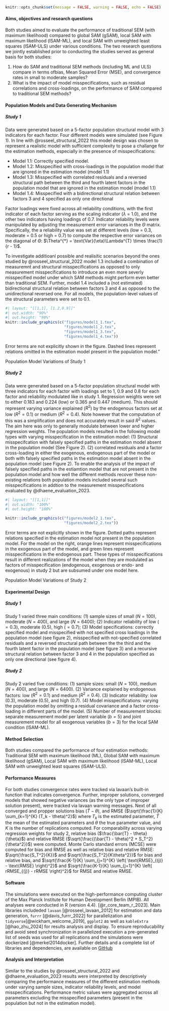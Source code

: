 \setlength{\parindent}{1.27cm}

```r
knitr::opts_chunk$set(message = FALSE, warning = FALSE, echo = FALSE)
```

#### Aims, objectives and research questions

Both studies aimed to evaluate the performance of traditional SEM (with maximum likelihood) compared to global SAM (gSAM), local SAM with maximum likelihood (lSAM-ML), and local SAM with unweighted least squares (lSAM-ULS) under various conditions. The two research questions we jointly established prior to conducting the studies served as general basis for both studies:

1.  How do SAM and traditional SEM methods (including ML and ULS) compare in terms ofbias, Mean Squared Error (MSE), and convergence rates in small to moderate samples?
2.  What is the impact of model misspecifications, such as residual correlations and cross-loadings, on the performance of SAM compared to traditional SEM methods?

#### Population Models and Data Generating Mechanism

##### Study 1

Data were generated based on a 5-factor population structural model with 3 indicators for each factor. Four different models were simulated (see Figure 1). In line with @rosseel_structural_2022 this model design was chosen to represent a realistic model with sufficient complexity to pose a challange for the estimation methods, especially in the presence of misspecifications:

-   Model 1.1: Correctly specified model.
-   Model 1.2: Misspecified with cross-loadings in the population model that are ignored in the estimation model (model 1.1)
-   Model 1.3: Misspecified with correlated residuals and a reversed structural path between the third and fourth latent factors in the population model that are ignored in the estimation model (model 1.1)
-   Model 1.4: Misspecified with a bidirectional structural relation between factors 3 and 4 specified as only one directional

Factor loadings were fixed across all reliability conditions, with the first indicator of each factor serving as the scaling indicator ($\lambda$ = 1.0), and the other two indicators having loadings of 0.7. Indicator reliability levels were manipulated by adjusting the measurement error variances in the $\Theta$ matrix. Specifically, the a reliability value was set at different levels (low = 0.3, moderate = 0.5 or high = 0.7) to compute the respective error variances on the diagonal of $\Theta$: $\Theta^{*} = \text{Var}(\eta)\Lambda^{T} \times \frac{1}{r - 1}$.

To investigate additioanl possible and realisitic scenarios beyond the ones studied by @rosseel_structural_2022 model 1.3 included a combination of measuremnt and structural misspecifications as opposed to only measurement misspecifications to introduce an even more severly misspecified model under which SAM methods might perform even better than traditional SEM. Further, model 1.4 included a (not estimated) bidirectional structural relation between factors 3 and 4 as opposed to the unidirectional reversed one. For all models, the population-level values of the structural parameters were set to 0.1.

::: {#fig-study1-models}
```r
#| layout: "[[1,1], [1.2,0.9]]"
#| out.width: "90%"
#| out.height: "90%"
knitr::include_graphics(c("figures/model1_1.tex", 
                          "figures/model1_2.tex", 
                          "figures/model1_3.tex", 
                          "figures/model1_4.tex"))
```

\raggedright

\textit{Note.} Error terms are not explicitly shown in the figure. Dashed lines represent relations omitted in the estimation model present in the population model."

Population Model Variations of Study 1
:::

##### Study 2

Data were generated based on a 5-factor population structural model with three indicators for each factor with loadings set to 1, 0.9 and 0.8 for each factor and reliability modulated like in study 1. Regression weights were set to either 0.183 and 0.224 (low) or 0.365 and 0.447 (medium). This should represent varying variance explained ($R^2$) by the endogenous factors set at low ($R^2 = 0.1$) or medium ($R^2 = 0.4$). Note however that the computation of this was a simplification and does not accurately result in said $R^2$ values. The aim here was only to generally modulate between lower and higher regression weights. The population models resulted in the following model types with varying misspecification in the estimation model: (1) Structural misspecifcation with falsely specified paths in the estimation model absent in the population model (See Figure 2). (2) correlated residuals and a factor cross-loading in either the exogenous, endogenous part of the model or both with falsely specified paths in the estimation model absent in the population model (see Figure 2). To enable the analysis of the impact of falsely specified paths in the estiamtion model that are not present in the population model and how well the different methods recover these non-existing relations both population models included several such misspecifications in addtion to the measurement misspecifications evaluated by @dhaene_evaluation_2023.

::: {#fig-study2-models}
```r
#| layout: "[[1,1]]"
#| out.width: "100%"
#| out.height: "100%"

knitr::include_graphics(c("figures/model2_1.tex", 
                          "figures/model2_2.tex"))
```

\raggedright

\textit{Note.} Error terms are not explicitly shown in the figure. Dotted paths represent relations specified in the estimation model not present in the population model. For the model on the right, orange lines represent misspecifications in the exogenous part of the model, and green lines represent misspecifications in the endogenous part. These types of misspecifications result in different realizations of the model when they are modulated as factors of misspecification (endogenous, exogenous or endo- and exogenous) in study 2 but are subsumed under one model here.

Population Model Variations of Study 2
:::

#### Experimental Design

##### Study 1

Study 1 varied three main conditions: (1) sample sizes of small ($N = 100$), moderate ($N = 400$), and large ($N = 6400$); (2) Indicator reliability of low ($= 0.3$), moderate ($0.5$), high ($= 0.7$); (3) Model specifications: correctly specified model and misspecified with not specified cross loadings in the population model (see figure 2), misspecified with not-specified correlated residuals and a reversed structural path between the the third and the fourth latent factor in the population model (see figure 3) and a recursive structural relation between factor 3 and 4 in the population specified as only one directional (see figure 4).

##### Study 2

Study 2 varied five conditions: (1) sample sizes: small ($N = 100$), medium ($N = 400$), and large ($N = 6400$). (2) Variance explained by endogenous factors: low ($R^2 = 0.1$) and medium ($R^2 = 0.4$). (3) Indicator reliability: low ($0.3$), moderate ($0.5$), and high ($0.7$). (4) Model misspecifications: varying the population model by omitting a residual covariance and a factor cross-loading in different parts of the model. (5) Number of measurement blocks: separate measurement model per latent variable ($b = 5$) and joint measurement model for all exogenous variables ($b = 3$) for the local SAM condition (lSAM-ML).

#### Method Selection

Both studies compared the performance of four estimation methods: Traditional SEM with maximum likelihood (ML), Global SAM with maximum likelihood (gSAM), Local SAM with maximum likelihood (lSAM-ML), Local SAM with unweighted least squares (lSAM-ULS).

#### Performance Measures

For both studies convergence rates were tracked via lavaan's built-in function that indicates convergence. Further, improper solutions, converged models that showed negative variances (as the only type of improper solution present), were tracked via lavaan warning messages. Next of all converged and propper solutions bias ($\bar{T} - \theta$), and RMSE ($\sqrt{\frac{1}{K} \sum_{k=1}^{K} (T_k - \theta)^2}$) where $T_k$ is the estimated parameter, $\bar{T}$ the mean of the estimated parameters and $\theta$ the true parameter value, and $K$ is the number of replications computed. For comparability across varying regression weights for study 2, relative bias ($\frac{\bar{T} - \theta}{\theta}$) and relative RMSE ($\sqrt{\frac{(\bar{T} - \theta)^2 + S_T^2}{\theta^2}}$) were computed. Monte Carlo standard errors (MCSE) were computed for bias and RMSE as well as relative bias and relative RMSE: $\sqrt{\frac{S_T^2}{K}}$ and $\sqrt{\frac{S_T^2}{K\theta^2}}$ for bias and relative bias, and $\sqrt{\frac{K-1}{K} \sum_{j=1}^{K} \left( \text{RMSE}_{(j)} - \text{RMSE} \right)^2}$ and $\sqrt{\frac{K-1}{K} \sum_{j=1}^{K} \left( rRMSE_{(j)} - rRMSE \right)^2}$ for RMSE and relative RMSE.

#### Software

The simulations were executed on the high-performance computing cluster of the Max Planck Institute for Human Development Berlin (MPIB). All analyses were conducted in R (version 4.4). [@r_core_team_r_2023]. Main libraries includeded `lavaan` [@rosseel_lavaan_2012] for estimation and data generation, `furrr` [@davis_furrr_2022] for parallelization and `tidyverse`[@wickham_welcome_2019], `ggplot2` as well as `kableExtra` [@hao_zhu_2024] for results analysis and display. 
To ensure reproducability and avoid seed synchronization in parallelized execution a pre-generated list of seeds was used for all replications and the simulations were dockerized [@merkel2014docker]. Further details and a complete list of libraries and dependencies, are available on [GitHub](https://github.com/valentinkm/AdversarialSimulation)

#### Analysis and Interpretation

Similar to the studies by @rosseel_structural_2022 and @dhaene_evaluation_2023 results were interpreted by descriptively comparing the performance measures of the different estimation methods under varying sample sizes, indicator reliability levels, and model misspecifications. Performance metric values were aggregated across all parameters excluding the misspecified parameters (present in the population but not in the estimation model).